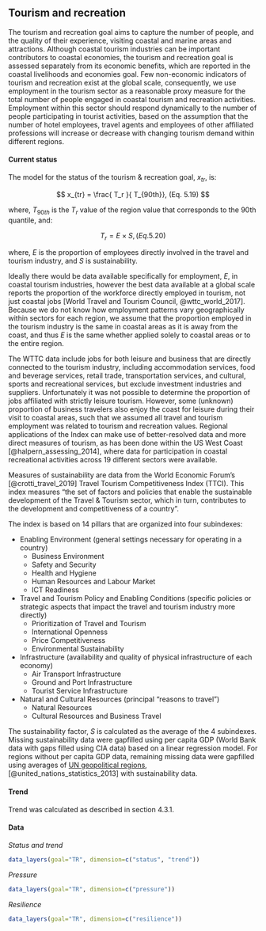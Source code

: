 ## Tourism and recreation

The tourism and recreation goal aims to capture the number of people, and the quality of their experience, visiting coastal and marine areas and attractions. Although coastal tourism industries can be important contributors to coastal economies, the tourism and recreation goal is assessed separately from its economic benefits, which are reported in the coastal livelihoods and economies goal. Few non-economic indicators of tourism and recreation exist at the global scale, consequently, we use employment in the tourism sector as a reasonable proxy measure for the total number of people engaged in coastal tourism and recreation activities. Employment within this sector should respond dynamically to the number of people participating in tourist activities, based on the assumption that the number of hotel employees, travel agents and employees of other affiliated professions will increase or decrease with changing tourism demand within different regions.

#### Current status

The model for the status of the tourism & recreation goal, $x_{tr}$, is:

$$
x_{tr} = \frac{ T_r }{ T_{90th}}, (Eq. 5.19)
$$

where, $T_{90th}$ is the $T_r$ value of the region value that corresponds to the 90th quantile, and:  

$$
T_{r} = { E }\times { S }, (Eq. 5.20)
$$

where, $E$ is the proportion of employees directly involved in the travel and tourism industry, and $S$ is sustainability. 

Ideally there would be data available specifically for employment, $E$, in coastal tourism industries, however the best data available at a global scale reports the proportion of the workforce directly employed in tourism, not just coastal jobs [World Travel and Tourism Council, @wttc_world_2017]. Because we do not know how employment patterns vary geographically within sectors for each region, we assume that the proportion employed in the tourism industry is the same in coastal areas as it is away from the coast, and thus $E$ is the same whether applied solely to coastal areas or to the entire region. 

The WTTC data include jobs for both leisure and business that are directly connected to the tourism industry, including accommodation services, food and beverage services, retail trade, transportation services, and cultural, sports and recreational services, but exclude investment industries and suppliers. Unfortunately it was not possible to determine the proportion of jobs affiliated with strictly leisure tourism. However, some (unknown) proportion of business travelers also enjoy the coast for leisure during their visit to coastal areas, such that we assumed all travel and tourism employment was related to tourism and recreation values. Regional applications of the Index can make use of better-resolved data and more direct measures of tourism, as has been done within the US West Coast [@halpern_assessing_2014], where data for participation in coastal recreational activities across 19 different sectors were available.


Measures of sustainability are data from the World Economic Forum's [@crotti_travel_2019] Travel Tourism Competitiveness Index (TTCI).  This index measures "the set of factors and policies that enable the sustainable development of the Travel & Tourism sector, which in turn, contributes to the development and competitiveness of a country".  

The index is based on 14 pillars that are organized into four subindexes:

* Enabling Environment (general settings necessary for operating in a country)
    + Business Environment
    + Safety and Security
    + Health and Hygiene
    + Human Resources and Labour Market
    + ICT Readiness
* Travel and Tourism Policy and Enabling Conditions (specific policies or strategic aspects that impact the travel and tourism industry more directly)
    + Prioritization of Travel and Tourism
    + International Openness
    + Price Competitiveness
    + Environmental Sustainability
* Infrastructure (availability and quality of physical infrastructure of each economy)
    + Air Transport Infrastructure
    + Ground and Port Infrastructure
    + Tourist Service Infrastructure
* Natural and Cultural Resources (principal “reasons to travel”)
    + Natural Resources
    + Cultural Resources and Business Travel
    
The sustainability factor, $S$ is calculated as the average of the 4 subindexes. Missing sustainability data were gapfilled using per capita GDP (World Bank data with gaps filled using CIA data) based on a linear regression model.  For regions without per capita GDP data, remaining missing data were gapfilled using averages of [UN geopolitical regions](https://github.com/OHI-Science/ohiprep/blob/master/src/LookupTables/rgn_georegions_wide_2013b.csv), [@united_nations_statistics_2013] with sustainability data. 


#### Trend
Trend was calculated as described in section  4.3.1.

#### Data
_Status and trend_

```r
data_layers(goal="TR", dimension=c("status", "trend"))
```

_Pressure_

```r
data_layers(goal="TR", dimension=c("pressure"))
```

_Resilience_

```r
data_layers(goal="TR", dimension=c("resilience"))

```

